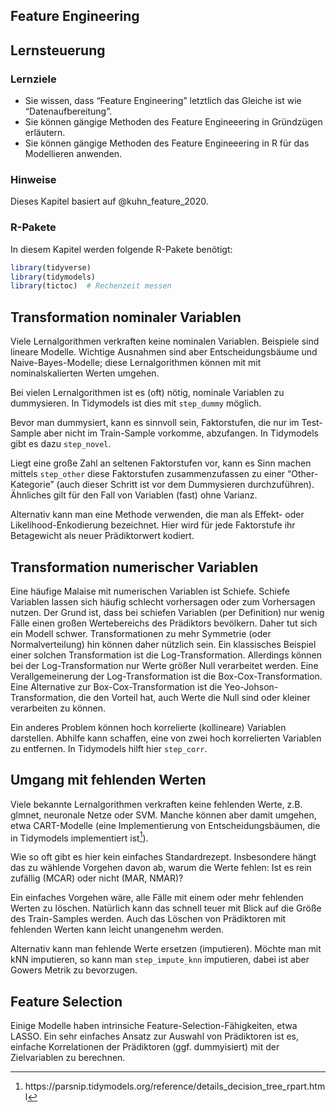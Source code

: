 ## Feature Engineering






## Lernsteuerung


###  Lernziele

- Sie wissen, dass "Feature Engineering" letztlich das Gleiche ist wie "Datenaufbereitung".
- Sie können gängige Methoden des Feature Engineeering in Gründzügen erläutern.
- Sie können gängige Methoden des Feature Engineeering in R für das Modellieren anwenden.



### Hinweise

Dieses Kapitel basiert auf @kuhn_feature_2020.



### R-Pakete


In diesem Kapitel werden folgende R-Pakete benötigt:

```r
library(tidyverse)
library(tidymodels)
library(tictoc)  # Rechenzeit messen
```




## Transformation nominaler Variablen


Viele Lernalgorithmen verkraften keine nominalen Variablen.
Beispiele sind lineare Modelle. 
Wichtige Ausnahmen sind aber Entscheidungsbäume und Naive-Bayes-Modelle;
diese Lernalgorithmen können mit mit nominalskalierten Werten umgehen.

Bei vielen Lernalgorithmen ist es (oft) nötig, nominale Variablen zu dummysieren.
In Tidymodels ist dies mit `step_dummy` möglich.

Bevor man dummysiert, kann es sinnvoll sein, Faktorstufen, die nur im Test-Sample aber nicht im Train-Sample vorkomme,
abzufangen.
In Tidymodels gibt es dazu `step_novel`.

Liegt eine große Zahl an seltenen Faktorstufen vor, kann es Sinn machen mittels `step_other` diese Faktorstufen zusammenzufassen zu einer "Other-Kategorie" (auch dieser Schritt ist vor dem Dummysieren durchzuführen).
Ähnliches gilt für den Fall von Variablen (fast) ohne Varianz. 

Alternativ kann man eine Methode verwenden, die man als Effekt- oder Likelihood-Enkodierung bezeichnet.
Hier wird für jede Faktorstufe ihr Betagewicht als neuer Prädiktorwert kodiert.



## Transformation numerischer Variablen


Eine häufige Malaise mit numerischen Variablen ist Schiefe.
Schiefe Variablen lassen sich häufig schlecht vorhersagen oder zum Vorhersagen nutzen.
Der Grund ist, dass bei schiefen Variablen (per Definition) nur wenig Fälle einen großen Wertebereichs des Prädiktors bevölkern.
Daher tut sich ein Modell schwer.
Transformationen zu mehr Symmetrie (oder Normalverteilung) hin können daher nützlich sein.
Ein klassisches Beispiel einer solchen Transformation ist die Log-Transformation.
Allerdings können bei der Log-Transformation nur Werte größer Null verarbeitet werden.
Eine Verallgemeinerung der Log-Transformation ist die Box-Cox-Transformation.
Eine Alternative zur Box-Cox-Transformation ist die Yeo-Johson-Transformation,
die den Vorteil hat, auch Werte die Null sind oder kleiner verarbeiten zu können.

Ein anderes Problem können hoch korrelierte (kollineare) Variablen darstellen.
Abhilfe kann schaffen, eine von zwei hoch korrelierten Variablen zu entfernen.
In Tidymodels hilft hier `step_corr`.


## Umgang mit fehlenden Werten

Viele bekannte Lernalgorithmen verkraften keine fehlenden Werte, z.B.
glmnet, neuronale Netze oder SVM.
Manche können aber damit umgehen, etwa CART-Modelle (eine Implementierung von Entscheidungsbäumen, die in Tidymodels implementiert ist^[https://parsnip.tidymodels.org/reference/details_decision_tree_rpart.html]).


Wie so oft gibt es hier kein einfaches Standardrezept.
Insbesondere hängt das zu wählende Vorgehen davon ab,
warum die Werte fehlen:
Ist es rein zufällig (MCAR) oder nicht (MAR, NMAR)?

Ein einfaches Vorgehen wäre, alle Fälle mit einem oder mehr fehlenden Werten zu löschen.
Natürlich kann das schnell teuer mit Blick auf die Größe des Train-Samples werden.
Auch das Löschen von Prädiktoren mit fehlenden Werten kann leicht unangenehm werden.

Alternativ kann man fehlende Werte ersetzen (imputieren).
Möchte man mit kNN imputieren, so kann man `step_impute_knn` imputieren,
dabei ist aber Gowers Metrik zu bevorzugen.



## Feature Selection

Einige Modelle haben intrinsiche Feature-Selection-Fähigkeiten,
etwa LASSO.
Ein sehr einfaches Ansatz zur Auswahl von Prädiktoren ist es, 
einfache Korrelationen der Prädiktoren (ggf. dummyisiert) mit der Zielvariablen zu berechnen.






